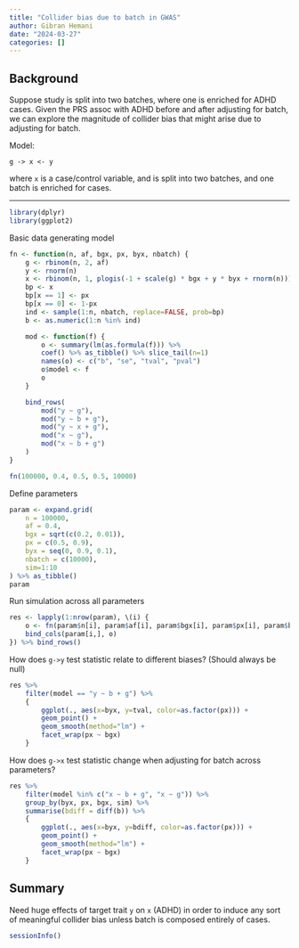```yaml
---
title: "Collider bias due to batch in GWAS"
author: Gibran Hemani
date: "2024-03-27"
categories: []
---
```


## Background

Suppose study is split into two batches, where one is enriched for ADHD cases. Given the PRS assoc with ADHD before and after adjusting for batch, we can explore the magnitude of collider bias that might arise due to adjusting for batch.

Model:

```
g -> x <- y
```

where `x` is a case/control variable, and is split into two batches, and one batch is enriched for cases.

---

```r
library(dplyr)
library(ggplot2)
```

Basic data generating model

```r
fn <- function(n, af, bgx, px, byx, nbatch) {
    g <- rbinom(n, 2, af)
    y <- rnorm(n)
    x <- rbinom(n, 1, plogis(-1 + scale(g) * bgx + y * byx + rnorm(n)))
    bp <- x
    bp[x == 1] <- px
    bp[x == 0] <- 1-px
    ind <- sample(1:n, nbatch, replace=FALSE, prob=bp)
    b <- as.numeric(1:n %in% ind)

    mod <- function(f) {
        o <- summary(lm(as.formula(f))) %>%
        coef() %>% as_tibble() %>% slice_tail(n=1)
        names(o) <- c("b", "se", "tval", "pval")
        o$model <- f
        o
    }

    bind_rows(
        mod("y ~ g"),
        mod("y ~ b + g"),
        mod("y ~ x + g"),
        mod("x ~ g"),
        mod("x ~ b + g")
    )
}

fn(100000, 0.4, 0.5, 0.5, 10000)
```

Define parameters

```r
param <- expand.grid(
    n = 100000,
    af = 0.4,
    bgx = sqrt(c(0.2, 0.01)),
    px = c(0.5, 0.9),
    byx = seq(0, 0.9, 0.1),
    nbatch = c(10000),
    sim=1:10
) %>% as_tibble()
param
```

Run simulation across all parameters

```r
res <- lapply(1:nrow(param), \(i) {
    o <- fn(param$n[i], param$af[i], param$bgx[i], param$px[i], param$byx[i], param$nbatch[i])
    bind_cols(param[i,], o)
}) %>% bind_rows()
```

How does `g->y` test statistic relate to different biases? (Should always be null)

```r
res %>%
    filter(model == "y ~ b + g") %>%
    {
        ggplot(., aes(x=byx, y=tval, color=as.factor(px))) +
        geom_point() +
        geom_smooth(method="lm") +
        facet_wrap(px ~ bgx)    
    }
```

How does `g->x` test statistic change when adjusting for batch across parameters?

```r
res %>%
    filter(model %in% c("x ~ b + g", "x ~ g")) %>%
    group_by(byx, px, bgx, sim) %>%
    summarise(bdiff = diff(b)) %>%
    {
        ggplot(., aes(x=byx, y=bdiff, color=as.factor(px))) +
        geom_point() +
        geom_smooth(method="lm") +
        facet_wrap(px ~ bgx)    
    }
```

## Summary

Need huge effects of target trait `y` on `x` (ADHD) in order to induce any sort of meaningful collider bias unless batch is composed entirely of cases.

```r
sessionInfo()
```
